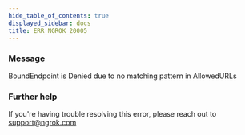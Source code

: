 ```yaml
---
hide_table_of_contents: true
displayed_sidebar: docs
title: ERR_NGROK_20005
---
```


### Message

BoundEndpoint is Denied due to no matching pattern in AllowedURLs

<ErrorDetails />

### Further help

If you're having trouble resolving this error, please reach out to [support@ngrok.com](mailto:support@ngrok.com?subject=Help%20with%20ERR_NGROK_20005)
